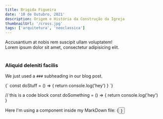 ```yaml
---
title: Brigida Figueira
date: '10 de Outubro, 2021'
description: Origem e História da Construção da Igreja
thumbnailUrl: '/cross.jpg'
tags: ['arquitetura', 'neoclassica']
---
```


<div>
  Accusantium at nobis rem suscipit ullam voluptatem! <br/>
  Lorem ipsum dolor sit amet, consectetur adipisicing elit.
</div>

<br/>

### Aliquid deleniti facilis
We just used a `###` subheading in our blog post.

<SyntaxHighlighter language="javascript">
  {`
    const doStuff = () => {
      return console.log('hey')
    }
  `}
</SyntaxHighlighter>

// this is a code block const doSomething = () => { return console.log('hey') }

<div>Here I'm using a component inside my MarkDown file: {<Button text={"Click me"}/>}</div>